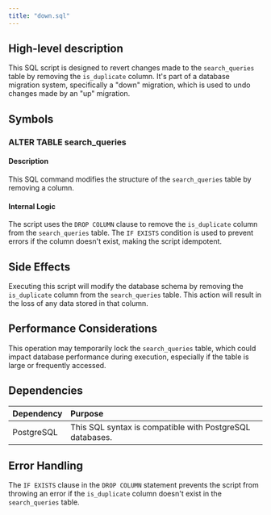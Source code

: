 ```yaml
---
title: "down.sql"
---
```


## High-level description
This SQL script is designed to revert changes made to the `search_queries` table by removing the `is_duplicate` column. It's part of a database migration system, specifically a "down" migration, which is used to undo changes made by an "up" migration.

## Symbols

### ALTER TABLE search_queries
#### Description
This SQL command modifies the structure of the `search_queries` table by removing a column.

#### Internal Logic
The script uses the `DROP COLUMN` clause to remove the `is_duplicate` column from the `search_queries` table. The `IF EXISTS` condition is used to prevent errors if the column doesn't exist, making the script idempotent.

## Side Effects
Executing this script will modify the database schema by removing the `is_duplicate` column from the `search_queries` table. This action will result in the loss of any data stored in that column.

## Performance Considerations
This operation may temporarily lock the `search_queries` table, which could impact database performance during execution, especially if the table is large or frequently accessed.

## Dependencies
| Dependency | Purpose |
|:-----------|:--------|
| PostgreSQL | This SQL syntax is compatible with PostgreSQL databases. |

## Error Handling
The `IF EXISTS` clause in the `DROP COLUMN` statement prevents the script from throwing an error if the `is_duplicate` column doesn't exist in the `search_queries` table.
